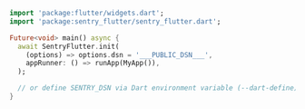 ```dart
import 'package:flutter/widgets.dart';
import 'package:sentry_flutter/sentry_flutter.dart';

Future<void> main() async {
  await SentryFlutter.init(
    (options) => options.dsn = '___PUBLIC_DSN___',
    appRunner: () => runApp(MyApp()),
  );

  // or define SENTRY_DSN via Dart environment variable (--dart-define)
}
```
